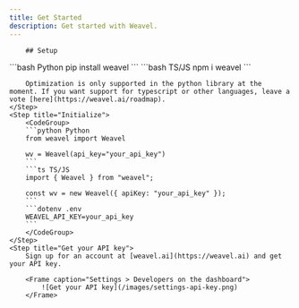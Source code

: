 ```yaml
---
title: Get Started
description: Get started with Weavel.
---
```

                
        
        ## Setup

<Steps>
    <Step title="Install">
        <CodeGroup>
        ```bash Python
        pip install weavel
        ```
        ```bash TS/JS
        npm i weavel
        ```
        </CodeGroup>

        Optimization is only supported in the python library at the moment. If you want support for typescript or other languages, leave a vote [here](https://weavel.ai/roadmap).
    </Step>
    <Step title="Initialize">
        <CodeGroup>
        ```python Python
        from weavel import Weavel

        wv = Weavel(api_key="your_api_key")
        ```
        ```ts TS/JS
        import { Weavel } from "weavel";

        const wv = new Weavel({ apiKey: "your_api_key" });
        ```
        ```dotenv .env
        WEAVEL_API_KEY=your_api_key
        ```
        </CodeGroup>
    </Step>
    <Step title="Get your API key">
        Sign up for an account at [weavel.ai](https://weavel.ai) and get your API key.

        <Frame caption="Settings > Developers on the dashboard">
            ![Get your API key](/images/settings-api-key.png)
        </Frame>
  </Step>
</Steps>